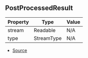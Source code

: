 ## PostProcessedResult

| Property | Type | Value |
| ----------- | ----------- | ----------- |
| stream | Readable | N/A |
| type | StreamType | N/A |


- [Source](https://github.com/Androz2091/discord-player/blob/451214b/packages/discord-player/src/Structures/GuildQueue.ts#L53)